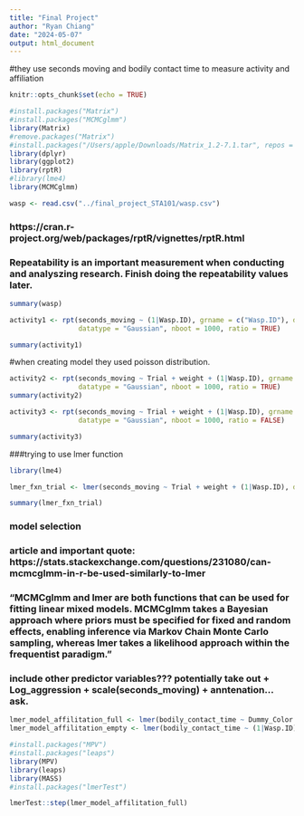 ```yaml
---
title: "Final Project"
author: "Ryan Chiang"
date: "2024-05-07"
output: html_document
---
```


#they use seconds moving and bodily contact time to measure activity and affiliation
```r
knitr::opts_chunk$set(echo = TRUE)
```

```r
#install.packages("Matrix")
#install.packages("MCMCglmm")
library(Matrix)
#remove.packages("Matrix")
#install.packages("/Users/apple/Downloads/Matrix_1.2-7.1.tar", repos = "NULL", type = "source")
library(dplyr)
library(ggplot2)
library(rptR)
#library(lme4)
library(MCMCglmm)


```

```r
wasp <- read.csv("../final_project_STA101/wasp.csv")
```

### https://cran.r-project.org/web/packages/rptR/vignettes/rptR.html

### Repeatability is an important measurement when conducting and analyszing research. Finish doing the repeatability values later. 
```r
summary(wasp)
```
```r
activity1 <- rpt(seconds_moving ~ (1|Wasp.ID), grname = c("Wasp.ID"), data = wasp,
                 datatype = "Gaussian", nboot = 1000, ratio = TRUE)
```
```r
summary(activity1)
```

#when creating model they used poisson distribution.

```r
activity2 <- rpt(seconds_moving ~ Trial + weight + (1|Wasp.ID), grname = c("Wasp.ID", "Fixed", "Residual"), data = wasp,
                 datatype = "Gaussian", nboot = 1000, ratio = TRUE)
summary(activity2)
```
```r
activity3 <- rpt(seconds_moving ~ Trial + weight + (1|Wasp.ID), grname = c("Wasp.ID", "Fixed", "Residual"), data = wasp,
                 datatype = "Gaussian", nboot = 1000, ratio = FALSE)
```

```r
summary(activity3)
```




###trying to use lmer function
```r
library(lme4)
```

```r
lmer_fxn_trial <- lmer(seconds_moving ~ Trial + weight + (1|Wasp.ID), data = wasp)
```

```r
summary(lmer_fxn_trial)
```

### model selection

### article and important quote: https://stats.stackexchange.com/questions/231080/can-mcmcglmm-in-r-be-used-similarly-to-lmer
### "MCMCglmm and lmer are both functions that can be used for fitting linear mixed models. MCMCglmm takes a Bayesian approach where priors must be specified for fixed and random effects, enabling inference via Markov Chain Monte Carlo sampling, whereas lmer takes a likelihood approach within the frequentist paradigm."
### include other predictor variables???  potentially take out + Log_aggression + scale(seconds_moving) + anntenation... ask. 
```r
lmer_model_affilitation_full <- lmer(bodily_contact_time ~ Dummy_Color + Trial + weight + Log_aggression + scale(seconds_moving) + anntenation + (1|Wasp.ID), data = wasp)
lmer_model_affilitation_empty <- lmer(bodily_contact_time ~ (1|Wasp.ID), data = wasp)
```

```r
#install.packages("MPV")
#install.packages("leaps")
library(MPV)
library(leaps)
library(MASS)
#install.packages("lmerTest")
```

```r
lmerTest::step(lmer_model_affilitation_full)
```

```r

```

